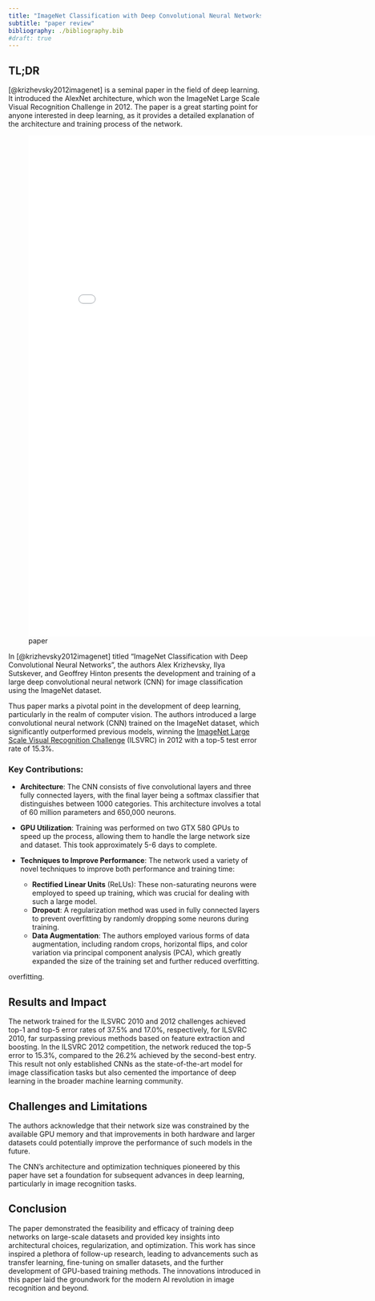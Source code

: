 ```yaml
---
title: "ImageNet Classification with Deep Convolutional Neural Networks"
subtitle: "paper review"
bibliography: ./bibliography.bib
#draft: true
---
```


## TL;DR

[@krizhevsky2012imagenet] is a seminal paper in the field of deep learning. It introduced the AlexNet architecture, which won the ImageNet Large Scale Visual Recognition Challenge in 2012. The paper is a great starting point for anyone interested in deep learning, as it provides a detailed explanation of the architecture and training process of the network.

![paper](./paper.pdf){.col-page width="800px" height="1000px"}

In [@krizhevsky2012imagenet] titled "ImageNet Classification with Deep Convolutional Neural Networks", the authors Alex Krizhevsky, Ilya Sutskever, and Geoffrey Hinton presents the development and training of a large deep convolutional neural network (CNN) for image classification using the ImageNet dataset.

Thus paper marks a pivotal point in the development of deep learning, particularly in the realm of computer vision. The authors introduced a large convolutional neural network (CNN) trained on the ImageNet dataset, which significantly outperformed previous models, winning the [ImageNet Large Scale Visual Recognition Challenge](https://www.image-net.org/challenges/LSVRC) (ILSVRC) in 2012 with a top-5 test error rate of 15.3%.

### Key Contributions:

-   **Architecture**: The CNN consists of five convolutional layers and three fully connected layers, with the final layer being a softmax classifier that distinguishes between 1000 categories. This architecture involves a total of 60 million parameters and 650,000 neurons.

-   **GPU Utilization**: Training was performed on two GTX 580 GPUs to speed up the process, allowing them to handle the large network size and dataset. This took approximately 5-6 days to complete.

-   **Techniques to Improve Performance**: The network used a variety of novel techniques to improve both performance and training time:

    -   **Rectified Linear Units** (ReLUs): These non-saturating neurons were employed to speed up training, which was crucial for dealing with such a large model.
    -   **Dropout**: A regularization method was used in fully connected layers to prevent overfitting by randomly dropping some neurons during training.
    -   **Data Augmentation**: The authors employed various forms of data augmentation, including random crops, horizontal flips, and color variation via principal component analysis (PCA), which greatly expanded the size of the training set and further reduced overfitting.

 overfitting.

## Results and Impact

The network trained for the ILSVRC 2010 and 2012 challenges achieved top-1 and top-5 error rates of 37.5% and 17.0%, respectively, for ILSVRC 2010, far surpassing previous methods based on feature extraction and boosting. In the ILSVRC 2012 competition, the network reduced the top-5 error to 15.3%, compared to the 26.2% achieved by the second-best entry. This result not only established CNNs as the state-of-the-art model for image classification tasks but also cemented the importance of deep learning in the broader machine learning community.

## Challenges and Limitations

The authors acknowledge that their network size was constrained by the available GPU memory and that improvements in both hardware and larger datasets could potentially improve the performance of such models in the future.

The CNN's architecture and optimization techniques pioneered by this paper have set a foundation for subsequent advances in deep learning, particularly in image recognition tasks.

## Conclusion

The paper demonstrated the feasibility and efficacy of training deep networks on large-scale datasets and provided key insights into architectural choices, regularization, and optimization. This work has since inspired a plethora of follow-up research, leading to advancements such as transfer learning, fine-tuning on smaller datasets, and the further development of GPU-based training methods. The innovations introduced in this paper laid the groundwork for the modern AI revolution in image recognition and beyond.







